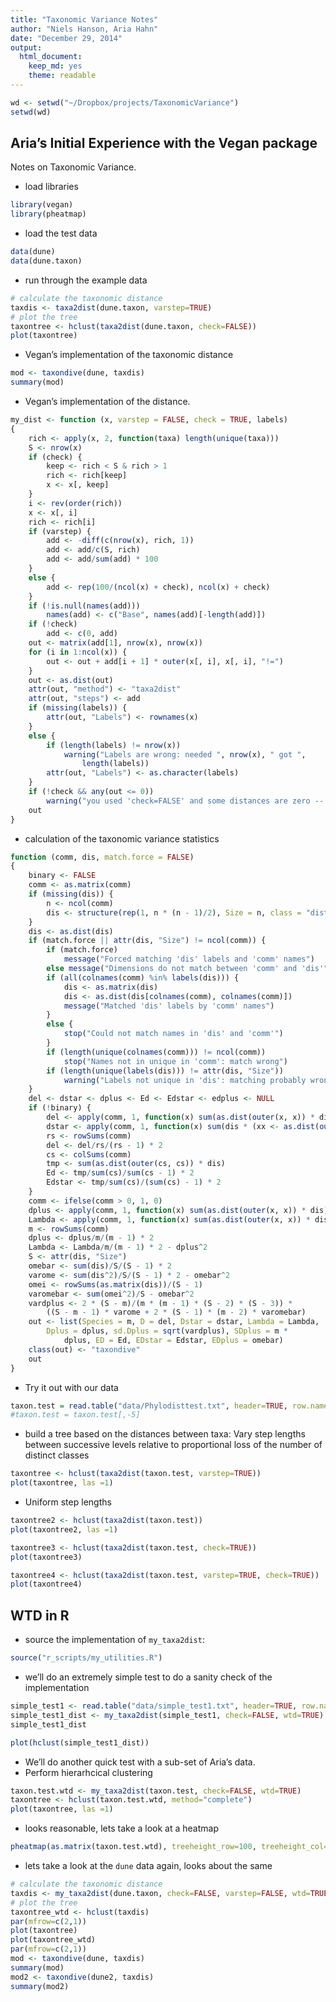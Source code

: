 ```yaml
---
title: "Taxonomic Variance Notes"
author: "Niels Hanson, Aria Hahn"
date: "December 29, 2014"
output:
  html_document:
    keep_md: yes
    theme: readable
---
```


```r
wd <- setwd("~/Dropbox/projects/TaxonomicVariance")
setwd(wd)
```

## Aria's Initial Experience with the Vegan package

Notes on Taxonomic Variance.

* load libraries

```r
library(vegan)
library(pheatmap)
```

* load the test data

```r
data(dune)
data(dune.taxon)
```

* run through the example data

```r
# calculate the taxonomic distance
taxdis <- taxa2dist(dune.taxon, varstep=TRUE)
# plot the tree
taxontree <- hclust(taxa2dist(dune.taxon, check=FALSE))
plot(taxontree)
```

* Vegan's implementation of the taxonomic distance

```r
mod <- taxondive(dune, taxdis)
summary(mod)
```

* Vegan's implementation of the distance.

```r
my_dist <- function (x, varstep = FALSE, check = TRUE, labels) 
{
    rich <- apply(x, 2, function(taxa) length(unique(taxa)))
    S <- nrow(x)
    if (check) {
        keep <- rich < S & rich > 1
        rich <- rich[keep]
        x <- x[, keep]
    }
    i <- rev(order(rich))
    x <- x[, i]
    rich <- rich[i]
    if (varstep) {
        add <- -diff(c(nrow(x), rich, 1))
        add <- add/c(S, rich)
        add <- add/sum(add) * 100
    }
    else {
        add <- rep(100/(ncol(x) + check), ncol(x) + check)
    }
    if (!is.null(names(add))) 
        names(add) <- c("Base", names(add)[-length(add)])
    if (!check) 
        add <- c(0, add)
    out <- matrix(add[1], nrow(x), nrow(x))
    for (i in 1:ncol(x)) {
        out <- out + add[i + 1] * outer(x[, i], x[, i], "!=")
    }
    out <- as.dist(out)
    attr(out, "method") <- "taxa2dist"
    attr(out, "steps") <- add
    if (missing(labels)) {
        attr(out, "Labels") <- rownames(x)
    }
    else {
        if (length(labels) != nrow(x)) 
            warning("Labels are wrong: needed ", nrow(x), " got ", 
                length(labels))
        attr(out, "Labels") <- as.character(labels)
    }
    if (!check && any(out <= 0)) 
        warning("you used 'check=FALSE' and some distances are zero -- was this intended?")
    out
}
```

* calculation of the taxonomic variance statistics

```r
function (comm, dis, match.force = FALSE) 
{
    binary <- FALSE
    comm <- as.matrix(comm)
    if (missing(dis)) {
        n <- ncol(comm)
        dis <- structure(rep(1, n * (n - 1)/2), Size = n, class = "dist")
    }
    dis <- as.dist(dis)
    if (match.force || attr(dis, "Size") != ncol(comm)) {
        if (match.force) 
            message("Forced matching 'dis' labels and 'comm' names")
        else message("Dimensions do not match between 'comm' and 'dis'")
        if (all(colnames(comm) %in% labels(dis))) {
            dis <- as.matrix(dis)
            dis <- as.dist(dis[colnames(comm), colnames(comm)])
            message("Matched 'dis' labels by 'comm' names")
        }
        else {
            stop("Could not match names in 'dis' and 'comm'")
        }
        if (length(unique(colnames(comm))) != ncol(comm)) 
            stop("Names not in unique in 'comm': match wrong")
        if (length(unique(labels(dis))) != attr(dis, "Size")) 
            warning("Labels not unique in 'dis': matching probably wrong")
    }
    del <- dstar <- dplus <- Ed <- Edstar <- edplus <- NULL
    if (!binary) {
        del <- apply(comm, 1, function(x) sum(as.dist(outer(x, x)) * dis))
        dstar <- apply(comm, 1, function(x) sum(dis * (xx <- as.dist(outer(x, x))))/sum(xx))
        rs <- rowSums(comm)
        del <- del/rs/(rs - 1) * 2
        cs <- colSums(comm)
        tmp <- sum(as.dist(outer(cs, cs)) * dis)
        Ed <- tmp/sum(cs)/sum(cs - 1) * 2
        Edstar <- tmp/sum(cs)/(sum(cs) - 1) * 2
    }
    comm <- ifelse(comm > 0, 1, 0)
    dplus <- apply(comm, 1, function(x) sum(as.dist(outer(x, x)) * dis))
    Lambda <- apply(comm, 1, function(x) sum(as.dist(outer(x, x)) * dis^2))
    m <- rowSums(comm)
    dplus <- dplus/m/(m - 1) * 2
    Lambda <- Lambda/m/(m - 1) * 2 - dplus^2
    S <- attr(dis, "Size")
    omebar <- sum(dis)/S/(S - 1) * 2
    varome <- sum(dis^2)/S/(S - 1) * 2 - omebar^2
    omei <- rowSums(as.matrix(dis))/(S - 1)
    varomebar <- sum(omei^2)/S - omebar^2
    vardplus <- 2 * (S - m)/(m * (m - 1) * (S - 2) * (S - 3)) * 
        ((S - m - 1) * varome + 2 * (S - 1) * (m - 2) * varomebar)
    out <- list(Species = m, D = del, Dstar = dstar, Lambda = Lambda, 
        Dplus = dplus, sd.Dplus = sqrt(vardplus), SDplus = m * 
            dplus, ED = Ed, EDstar = Edstar, EDplus = omebar)
    class(out) <- "taxondive"
    out
}
```

* Try it out with our data

```r
taxon.test = read.table("data/Phylodisttest.txt", header=TRUE, row.names="row.names", sep ="\t")
#taxon.test = taxon.test[,-5]
```

* build a tree based on the distances between taxa: Vary step lengths between successive levels relative to proportional loss of the number of distinct classes

```r
taxontree <- hclust(taxa2dist(taxon.test, varstep=TRUE))
plot(taxontree, las =1)
```

* Uniform step lengths

```r
taxontree2 <- hclust(taxa2dist(taxon.test))
plot(taxontree2, las =1)
```

```r
taxontree3 <- hclust(taxa2dist(taxon.test, check=TRUE))
plot(taxontree3)
```

```r
taxontree4 <- hclust(taxa2dist(taxon.test, varstep=TRUE, check=TRUE))
plot(taxontree4)
```

## WTD in R

* source the implementation of `my_taxa2dist`:

```r
source("r_scripts/my_utilities.R")
```

* we'll do an extremely simple test to do a sanity check of the implementation

```r
simple_test1 <- read.table("data/simple_test1.txt", header=TRUE, row.names="row.names", sep ="\t")
simple_test1_dist <- my_taxa2dist(simple_test1, check=FALSE, wtd=TRUE)
simple_test1_dist
```

```r
plot(hclust(simple_test1_dist))
```

* We'll do another quick test with a sub-set of Aria's data.
* Perform hierarhcical clustering

```r
taxon.test.wtd <- my_taxa2dist(taxon.test, check=FALSE, wtd=TRUE)
taxontree <- hclust(taxon.test.wtd, method="complete")
plot(taxontree, las =1)
```

* looks reasonable, lets take a look at a heatmap

```r
pheatmap(as.matrix(taxon.test.wtd), treeheight_row=100, treeheight_col=100)
```

* lets take a look at the `dune` data again,  looks about the same

```r
# calculate the taxonomic distance
taxdis <- my_taxa2dist(dune.taxon, check=FALSE, varstep=FALSE, wtd=TRUE)
# plot the tree
taxontree_wtd <- hclust(taxdis)
par(mfrow=c(2,1))
plot(taxontree)
plot(taxontree_wtd)
par(mfrow=c(2,1))
mod <- taxondive(dune, taxdis)
summary(mod)
mod2 <- taxondive(dune2, taxdis)
summary(mod2)
```
